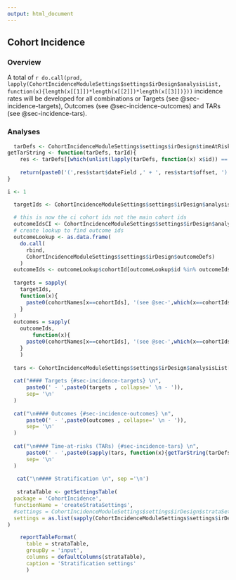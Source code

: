 ```yaml
---
output: html_document
---
```

  
## Cohort Incidence

### Overview

A total of ``r do.call(prod, lapply(CohortIncidenceModuleSettings$settings$irDesign$analysisList, function(x){length(x[[1]])*length(x[[2]])*length(x[[3]])}))`` incidence rates will be developed for all combinations or Targets (see @sec-incidence-targets), Outcomes (see @sec-incidence-outcomes) and TARs (see @sec-incidence-tars). 

### Analyses

```r

  tarDefs <- CohortIncidenceModuleSettings$settings$irDesign$timeAtRiskDefs
getTarString <- function(tarDefs, tarId){
    res <- tarDefs[[which(unlist(lapply(tarDefs, function(x) x$id)) == tarId)]]
    
    return(paste0('(',res$start$dateField ,' + ', res$start$offset, ') - (', res$end$dateField, ' + ', res$end$offset, ')'))
}

i <- 1

  targetIds <- CohortIncidenceModuleSettings$settings$irDesign$analysisList[[i]]$targets
  
  # this is now the ci cohort ids not the main cohort ids
  outcomeIdsCI <- CohortIncidenceModuleSettings$settings$irDesign$analysisList[[i]]$outcomes
  # create lookup to find outcome ids
  outcomeLookup <- as.data.frame(
    do.call(
      rbind, 
      CohortIncidenceModuleSettings$settings$irDesign$outcomeDefs)
    )
  outcomeIds <- outcomeLookup$cohortId[outcomeLookup$id %in% outcomeIdsCI]
  
  targets = sapply(
    targetIds, 
    function(x){
      paste0(cohortNames[x==cohortIds], '(see @sec-',which(x==cohortIds), ')')
    }
  )
  outcomes = sapply(
    outcomeIds, 
        function(x){
      paste0(cohortNames[x==cohortIds], '(see @sec-',which(x==cohortIds), ')')
    }
    )
  
  tars <- CohortIncidenceModuleSettings$settings$irDesign$analysisList[[i]]$tars
  
  cat("#### Targets {#sec-incidence-targets} \n",
      paste0(' - ',paste0(targets , collapse=' \n - ')), 
      sep= '\n'
  )
  
  cat("\n#### Outcomes {#sec-incidence-outcomes} \n",
      paste0(' - ',paste0(outcomes , collapse=' \n - ')), 
      sep= '\n'
  )
  
  cat("\n#### Time-at-risks (TARs) {#sec-incidence-tars} \n",
      paste0(' - ',paste0(sapply(tars, function(x){getTarString(tarDefs, x)}) , collapse=' \n - ')), 
      sep= '\n'
  )
  
   cat("\n#### Stratification \n", sep ='\n')
   
   strataTable <- getSettingsTable(
  package = 'CohortIncidence', 
  functionName = 'createStrataSettings',
  #settings = CohortIncidenceModuleSettings$settings$irDesign$strataSettings
  settings = as.list(sapply(CohortIncidenceModuleSettings$settings$irDesign$strataSettings, function(x) paste(x, sep = ',', collapse = ','))) 
)

    reportTableFormat(
      table = strataTable, 
      groupBy = 'input',
      columns = defaultColumns(strataTable),
      caption = 'Stratification settings'
      )
      
  
```

